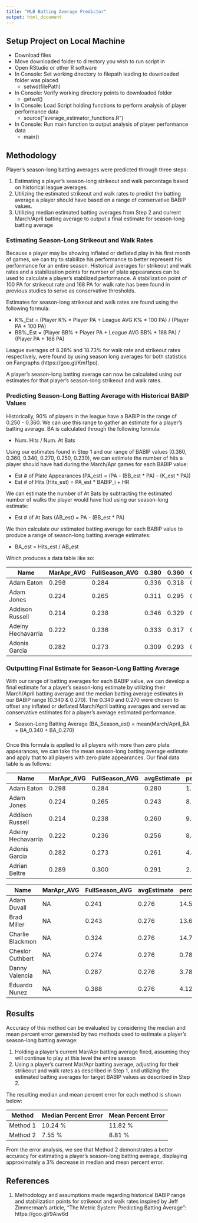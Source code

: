 ```yaml
---
title: "MLB Batting Average Predictor"
output: html_document
---
```


## Setup Project on Local Machine

- Download files
- Move downloaded folder to directory you wish to run script in
- Open RStudio or other R software
- In Console: Set working directory to filepath leading to downloaded folder was placed
    - setwd(filePath)
- In Console: Verify working directory points to downloaded folder
    - getwd()
- In Console: Load Script holding functions to perform analysis of player performance data
    - source("average_estimator_functions.R")
- In Console: Run main function to output analysis of player performance data
    - main()

## Methodology
Player's season-long batting averages were predicted through three steps:

1. Estimating a player's season-long strikeout and walk percentage based on historical league averages.  
2. Utilizing the estimated strikeout and walk rates to predict the batting average a player should have based on a range
of conservative BABIP values.
3. Utilizing median estimated batting averages from Step 2 and current March/April batting average to output a final estimate for season-long batting average

### Estimating Season-Long Strikeout and Walk Rates
Because a player may be showing inflated or deflated play in his first month of games, we can try to stabilize his performance to better represent his performance for an entire season. Historical averages for strikeout and walk rates and a stabilization points for number of plate appearances can be used to calculate a player's stabilized performance. A stabilization point of 100 PA for strikeout rate and 168 PA for walk rate has been found in previous studies to serve as conservative thresholds. 

Estimates for season-long strikeout and walk rates are found using the following formula: 

- K%_Est = (Player K% * Player PA + League AVG K% * 100 PA) / (Player PA  + 100 PA)
- BB%_Est = (Player BB% * Player PA + League AVG BB% * 168 PA) / (Player PA  + 168 PA)

League averages of 8.28% and 18.73% for walk rate and strikeout rates respectively, were found by using season long averages for both statistics on 
Fangraphs (https://goo.gl/Kmf1po).

A player's season-long batting average can now be calculated using our estimates for that player's season-long strikeout and walk rates.

### Predicting Season-Long Batting Average with Historical BABIP Values
Historically, 90% of players in the league have a BABIP in the range of 0.250 - 0.360. We can use this range to gather an estimate for a player's batting average. BA is calculated through the following formula: 

- Num. Hits / Num. At Bats

Using our estimates found in Step 1 and our range of BABIP values (0.380, 0.360, 0.340, 0.270, 0.250, 0.230), we can estimate the number of hits a player should have had during the March/Apr games for each BABIP value:

- Est # of Plate Appearances (PA_est) = (PA - (BB_est * PA) - (K_est * PA))
- Est # of Hits (Hits_est) = PA_est * BABIP_i + HR

We can estimate the number of At Bats by subtracting the estimated number of walks the player would have had using our season-long estimate:

- Est # of At Bats (AB_est) = PA - (BB_est * PA)

We then calculate our estimated batting average for each BABIP value to produce a range of season-long batting average estimates:

- BA_est = Hits_est / AB_est

Which produces a data table like so: 

Name                | MarApr_AVG | FullSeason_AVG | 0.380  | 0.360  | 0.340  | 0.270  | 0.250  | 0.230
------------------- | ---------- | -------------- | ----- | ----- | ----- | ----- | ----- | -----
Adam Eaton          | 0.298      |    0.284       | 0.336 | 0.318 | 0.302 | 0.241 | 0.224 | 0.207
Adam Jones          | 0.224      |    0.265       | 0.311 | 0.295 | 0.280 | 0.225 | 0.210 | 0.194
Addison Russell     | 0.214      |    0.238       | 0.346 | 0.329 | 0.313 | 0.254 | 0.237 | 0.221
Adeiny Hechavarria  | 0.222      |    0.236       | 0.333 | 0.317 | 0.301 | 0.244 | 0.229 | 0.212
Adonis Garcia       | 0.282      |    0.273       | 0.309 | 0.293 | 0.278 | 0.222 | 0.207 | 0.192


### Outputting Final Estimate for Season-Long Batting Average
With our range of batting averages for each BABIP value, we can develop a final estimate for a player's season-long estimate by utilizing their March/April batting average and the median batting average estimates in our BABIP range (0.340 & 0.270). The 0.340 and 0.270 were chosen to offset any inflated or deflated March/April batting averages and served as conservative estimates for a player's average estimated performance. 

- Season-Long Batting Average (BA_Season_est) = mean(March/April_BA + BA_0.340 + BA_0.270)
 
#####
#####
#####
Once this formula is applied to all players with more than zero plate appearances, we can take the mean season-long batting average estimate and apply that to all players with zero plate appearances. Our final data table is as follows:

Name               | MarApr_AVG    |FullSeason_AVG  |avgEstimate    |percentError
------------------ | ------------- | -------------- | --------- | ----------
Adam Eaton         | 0.298         | 0.284          |  0.280    | 1.29 %
Adam Jones         | 0.224         | 0.265          |  0.243    | 8.26 %
Addison Russell    | 0.214         | 0.238          |  0.260    | 9.38 &
Adeiny Hechavarria | 0.222         | 0.236          |  0.256    | 8.44 %
Adonis Garcia      | 0.282         | 0.273          |  0.261    | 4.45 %
Adrian Beltre      | 0.289         | 0.300          |  0.291    | 2.87 %

Name               | MarApr_AVG    |FullSeason_AVG  |avgEstimate    |percentError
------------------ | ------------- | -------------- | --------- | ----------
Adam Duvall        | NA         | 0.241          |  0.276    | 14.58 %
Brad Miller        | NA         | 0.243          |  0.276    | 13.64 %
Charlie Blackmon   | NA         | 0.324          |  0.276    | 14.77 %
Cheslor Cuthbert   | NA         | 0.274          |  0.276    | 0.78 %
Danny Valencia     | NA         | 0.287          |  0.276    | 3.78 %
Eduardo Nunez      | NA         | 0.388          |  0.276    | 4.12 %

## Results
Accuracy of this method can be evaluated by considering the median and mean percent error generated by two methods used to estimate a player's season-long batting average:

1. Holding a player's current Mar/Apr batting average fixed, assuming they will continue to play at this level the entire season
2. Using a player's current Mar/Apr batting average, adjusting for their strikeout and walk rates as described in Step 1, and utilizing the estimated batting averages for target BABIP values as described in Step 2.

The resulting median and mean percent error for each method is shown below:

Method             | Median Percent Error | Mean Percent Error
------------------ | -------------------- | ------------------
Method 1           | 10.24 %              | 11.82 %               
Method 2           | 7.55 %               | 8.81 %  

From the error analysis, we see that Method 2 demonstrates a better accuracy for estimating a player's season-long batting average, displaying approximately a 3% decrease in median and mean percent error.

## References
1. Methodology and assumptions made regarding historical BABIP range and stabilization points for strikeout and walk rates inspired by Jeff Zimmerman's article, "The Metric System: Predicting Batting Average": https://goo.gl/9Aiw6d

